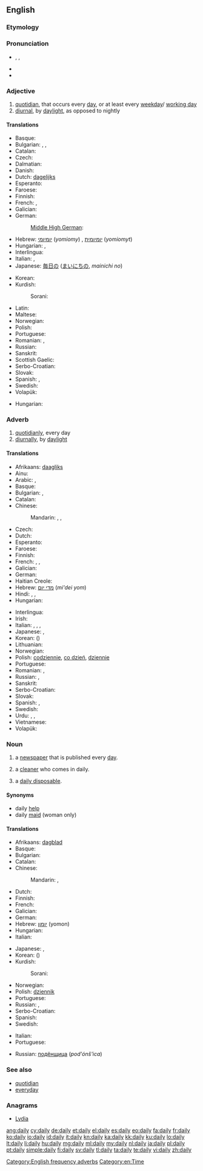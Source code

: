 ==English==
{{rfc-auto}}

===Etymology===
{{suffix|day|ly}}

===Pronunciation===
* {{enPR|dāli}}, {{IPA|/ˈdeɪli/}}, {{X-SAMPA|/"deIli/}}
* {{audio|en-us-daily.ogg|Audio (US)}}
* {{rhymes|eɪli}}

===Adjective===
{{en-adj|-}}

# [[quotidian]], that occurs every [[day]], or at least every [[weekday]]/ [[working day]]
# [[diurnal]], by [[daylight]], as opposed to nightly

====Translations====
{{trans-top|that occurs every day}}
* Basque: {{t-|eu|eguneroko}}
* Bulgarian: {{t+|bg|всекидневен|m}}, {{t+|bg|ежедневен|m}},  {{t-|bg|катадневен|tr=katadnéven}}
* Catalan: {{t+|ca|diari}}
* Czech: {{t+|cs|denní}}
* Dalmatian: {{t|dlm|cotidiun}}
* Danish: {{t-|da|daglig}}
* Dutch: [[dagelijks]]
* Esperanto: {{t+|eo|ĉiutaga|xs=Esperanto}}
* Faroese: {{t-|fo|dagligur}}
* Finnish: {{t+|fi|päivittäinen}}
* French: {{t+|fr|quotidien}}, {{t+|fr|journalier}}
* Galician: {{t+|gl|diario|xs=Galician}} {{m}} {{t-|gl|diaria|xs=Galician}} {{f}}
* German: {{t+|de|täglich}}
*: [[Middle High German]]: {{tø|gmh|allertegelīch}}
* Hebrew: [[יומיומי]] (''yomiomy'') {{m}}, [[יומיומית]] (''yomiomyt'') {{f}}
* Hungarian: {{t+|hu|napi}}, {{t+|hu|mindennapi}}
* Interlingua: {{t-|ia|quotidian}}
* Italian: {{t+|it|quotidiano}}, {{t+|it|giornaliero}}
* Japanese: [[毎日]]の ([[まいにち]]の, ''mainichi no'')
{{trans-mid}}
* Korean: {{t-|ko|매일의|tr=maeil-ui|sc=Kore}}
* Kurdish:
*: Sorani: {{ku-Arab|[[ڕۆژانه‌]]}}
* Latin: {{t+|la|cotidie}}
* Maltese: {{t-|mt|kuljum praċett|xs=Maltese}}
* Norwegian: {{t-|no|daglig}}
* Polish: {{t+|pl|codzienny}}
* Portuguese: {{t+|pt|diário}}
* Romanian: {{t-|ro|zilnic}}, {{t+|ro|cotidian}}
* Russian: {{t+|ru|ежедневный|tr=ježednévnyj|sc=Cyrl}}
* Sanskrit: {{t-|sa|anu|xs=Sanskrit}}
* Scottish Gaelic: {{t-|gd|làitheil|xs=Scottish Gaelic}}
* Serbo-Croatian: {{t|sh|свакодневно|n|tr=svakodnevno|sc=Cyrl}}
* Slovak: {{t-|sk|denný}}
* Spanish: {{t+|es|diario}}, {{t-|es|cotidiano}}
* Swedish: {{t+|sv|daglig}}
* Volapük: {{t+|vo|aldelik}}
{{trans-bottom}}

{{trans-top|diurnal}}
* Hungarian: {{t+|hu|nappali}}
{{trans-mid}}
{{trans-bottom}}

===Adverb===
{{en-adv|-}}

# [[quotidianly]], every day
# [[diurnally]], by [[daylight]]

====Translations====
{{trans-top|every day}}
* Afrikaans: [[daagliks]]
* Ainu: {{tø|ain|ケㇱト|tr=kesto}}
* Arabic: {{t-|ar|يوميا|tr=yawmíyyan|alt=يوميًا|sc=Arab}}, {{t-|ar|كل يوم|tr=kull yawm|sc=Arab}}
* Basque: {{t+|eu|egunero}}
* Bulgarian: {{t+|bg|всекидневно}}, {{t+|bg|ежедневно}}
* Catalan: {{t-|ca|diàriament}}
* Chinese:
*: Mandarin: {{t|zh|每天|tr=měitiān|sc=Hani}}, {{t|zh|每日|tr=měirì|sc=Hani}}, {{t|zh|天天|tr=tiāntiān|sc=Hani}}
* Czech: {{t+|cs|denně}}
* Dutch: {{t+|nl|dagelijks}}
* Esperanto: {{t+|eo|ĉiutage|xs=Esperanto}}
* Faroese: {{t-|fo|dagliga}}
* Finnish: {{t+|fi|päivittäin}}
* French: {{t+|fr|quotidiennement}}, {{t+|fr|journellement}}, {{t-|fr|tous les jours}}
* Galician: {{t-|gl|diariamente|xs=Galician}} {{m}}
* German: {{t+|de|täglich}}
* Haitian Creole: {{tø|ht|toulejou}}
* Hebrew: [[מדי יום]] (''mi'dei yom'')
* Hindi: {{t-|hi|रोज़|tr=roz|sc=Deva}}, {{t-|hi|हर रोज़|tr=har roz|sc=Deva}}, {{t-|hi|हर दिन|tr=har din|sc=Deva}}
* Hungarian: {{t+|hu|mindennap}}
{{trans-mid}}
* Interlingua: {{t-|ia|quotidianmente}}
* Irish: {{l|ga|in éadan}} {{l|ga|an}} {{l|ga|lá|lae}}
* Italian: {{t+|it|quotidianamente}}, {{t+|it|giornalmente}}, {{t-|it|ogni giorno}}, {{t-|it|tutti i giorni}}
* Japanese: {{t-|ja|毎日|tr=まいにち, mainichi|sc=Jpan}}, {{t-|ja|日々|tr=にちにち, nichinichi|sc=Jpan}}
* Korean: {{t+|ko|매일|tr=maeil|sc=Kore}} ({{t+|ko|每日|sc=Kore}})
* Lithuanian: {{t+|lt|kasdien|xs=Lithuanian}}
* Norwegian: {{t-|no|daglig}}
* Polish: [[codziennie]], [[co dzień]], [[dziennie]]
* Portuguese: {{t+|pt|diariamente}}
* Romanian: {{t-|ro|zilnic}}, {{t+|ro|cotidian}}
* Russian: {{t+|ru|ежедневно|tr=ježednévno|sc=Cyrl}}, {{t-|ru|каждый день|tr=káždyj den'|sc=Cyrl}}
* Sanskrit: {{t-|sa|anu|xs=Sanskrit}}
* Serbo-Croatian: {{t|sh|свакодневно|n|tr=svakodnevno|sc=Cyrl}}
* Slovak: {{t-|sk|denne}}
* Spanish: {{t-|es|diariamente}},  {{t-|es|cotidianamente}}
* Swedish: {{t-|sv|dagligt}}
* Urdu: {{t-|ur|روز|tr=roz|sc=ur-Arab}}, {{t-|ur|ہر روز|tr=har roz|sc=ur-Arab}}, {{t-|ur|ہر دن|tr=har din|sc=ur-Arab}}
* Vietnamese: {{t-|vi|mổi ngày}}
* Volapük: {{t-|vo|aldeliko}}
{{trans-bottom}}

===Noun===
{{en-noun|dailies}}

# a [[newspaper]] that is published every [[day]].
# {{UK}} a [[cleaner]] who comes in daily.
# {{UK|slang}} a [[daily disposable]].

====Synonyms====
* daily [[help]]
* daily [[maid]] (woman only)

====Translations====
{{trans-top|a newspaper that is published every day}}
* Afrikaans: [[dagblad]]
* Basque: {{t-|eu|egunkari}}
* Bulgarian: {{t+|bg|ежедневник|m}}
* Catalan: {{t+|ca|diari|m}}
* Chinese:
*: Mandarin: {{t|zh|日報|sc=Hani}}, {{t|zh|日报|tr=rìbào|sc=Hani}}
* Dutch: {{t+|nl|dagblad|n}}
* Finnish: {{t-|fi|päivälehti}}
* French: {{t+|fr|quotidien|m}}
* Galician: {{t+|gl|diario|xs=Galician}} {{m}}
* German: {{t+|de|Tageszeitung|f}}
* Hebrew: [[יומון]] (yomon) {{m}}
* Hungarian: {{t+|hu|napilap}}
* Italian: {{t+|it|quotidiano|m}}
{{trans-mid}}
* Japanese: {{t-|ja|日刊新聞|tr=にっかんしんぶん, nikkan shinbun|sc=Jpan}}, {{t-|ja|日刊紙|tr=にっかんし, nikkanshi|sc=Jpan}}
* Korean: {{t+|ko|일보|tr=ilbo|sc=Kore}} ({{t+|ko|日報|sc=Kore}})
* Kurdish:
*: Sorani: {{ku-Arab|[[ڕۆژنامه‌]]}}
* Norwegian: {{t-|no|dagsavis|m}}
* Polish: [[dziennik]] {{m}}
* Portuguese: {{t+|pt|diário|m}}
* Russian: {{t+|ru|ежедневник|m|tr=ježednévnik}}, {{t-|ru|ежедневная газета|f|tr=ježednévnaja gazéta|sc=Cyrl}}
* Serbo-Croatian: {{t|sh|дневне новине|f|p|tr=dnevne novine|sc=Cyrl}}
* Spanish: {{t+|es|diario|m}}
* Swedish: {{t+|sv|dagstidning|c}}
{{trans-bottom}}

{{trans-top|(''Brit; old'') a cleaner who comes in daily (daily help or daily maid)}}
* Italian: {{t-|it|donna di servizio|f}}
* Portuguese: {{t+|pt|diarista|f}}
{{trans-mid}}
* Russian: [[подёнщица]] (''pod'ónš'ica'') {{f}}
{{trans-bottom}}

{{trans-see|(''US'') (''dailies'') (''pl'') (in the film industry)|rushes}}

===See also===
* [[quotidian]]
* [[everyday]]

===Anagrams===
* [[Lydia#English|Lydia]]

[[Category:English frequency adverbs]]
[[Category:en:Time]]

[[ang:daily]]
[[cy:daily]]
[[de:daily]]
[[et:daily]]
[[el:daily]]
[[es:daily]]
[[eo:daily]]
[[fa:daily]]
[[fr:daily]]
[[ko:daily]]
[[io:daily]]
[[id:daily]]
[[it:daily]]
[[kn:daily]]
[[ka:daily]]
[[kk:daily]]
[[ku:daily]]
[[lo:daily]]
[[lt:daily]]
[[li:daily]]
[[hu:daily]]
[[mg:daily]]
[[ml:daily]]
[[my:daily]]
[[nl:daily]]
[[ja:daily]]
[[pl:daily]]
[[pt:daily]]
[[simple:daily]]
[[fi:daily]]
[[sv:daily]]
[[tl:daily]]
[[ta:daily]]
[[te:daily]]
[[vi:daily]]
[[zh:daily]]